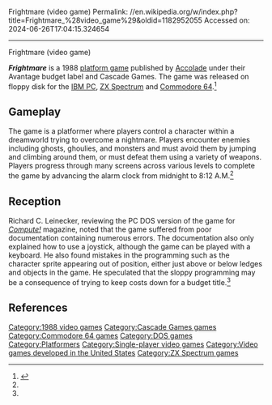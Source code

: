 Frightmare (video game)
Permalink: //en.wikipedia.org/w/index.php?title=Frightmare_%28video_game%29&oldid=1182952055
Accessed on: 2024-06-26T17:04:15.324654



------
Frightmare (video game)
{{Short description|1988 video game}} 
{{Infobox video game
| collapsible = 
| state = 
| italic title = 
| title = Frightmare
| image = Frightmare cover.jpg
| alt = 
| caption = 
| developer = Floppy
| publisher = [[Accolade (company)|Accolade]] (US)<br>Cascade Games (UK)
| series = 
| engine = 
| platforms = [[DOS]], [[Commodore 64]], [[ZX Spectrum]]
| released = {{Video game release|UK|1988}} {{Video game release|US|1989}}
| genre = [[Platform game|Platform]]
| modes = Single-player
}}

'''''Frightmare''''' is a 1988 [[platform game]] published by [[Accolade (company)|Accolade]] under their Avantage budget label and Cascade Games. The game was released on floppy disk for the [[IBM PC]], [[ZX Spectrum]]  and [[Commodore 64]].<ref name="comp">{{cite journal|last1=Leinecker|first1=Richard C.|title=Frightmare Review|journal=[[Compute!]]|date=April 1990|issue=119|page=91}}</ref>

==Gameplay==
The game is a platformer where players control a character within a dreamworld trying to overcome a nightmare. Players encounter enemies including ghosts, ghoulies, and monsters and must avoid them by jumping and climbing around them, or must defeat them using a variety of weapons. Players progress through many screens across various levels to complete the game by advancing the alarm clock
from midnight to 8:12 A.M.<ref name="comp"/>

==Reception==
{{Video game reviews
| title      = Frightmare
| CVG = 8<ref>{{cite journal|last1=Boughton|first1=Paul|title=Frightmare Review|journal=[[Computer and Video Games]]|date=April 1988|issue=78|pages=42–43}}</ref>
| rev1 = ''[[The Games Machine]]''
| rev1Score = 71%<ref>{{cite journal|title=Frightmare Review|journal=[[The Games Machine]]|date=April 1988|issue=5|page=51}}</ref>
| rev2 = ''[[ACE (games magazine)|ACE Magazine]]''
| rev2Score = 28<ref>{{cite journal|last1=Wilton|first1=Andy|title=Frightmare Review|journal=[[ACE (games magazine)|ACE Magazine]]|date=May 1988|issue=8|page=67}}</ref>
}}
Richard C. Leinecker, reviewing the PC DOS version of the game for ''[[Compute!]]'' magazine, noted that the game suffered from poor documentation containing numerous errors. The documentation also only explained how to use a joystick, although the game can be played with a keyboard. He also found mistakes in the programming such as the character sprite appearing out of position, either just above or below ledges and objects in the game. He speculated that the sloppy programming may be a consequence of trying to keep costs down for a budget title.<ref name="comp"/>

==References==
{{Reflist}}

[[Category:1988 video games]]
[[Category:Cascade Games games]]
[[Category:Commodore 64 games]]
[[Category:DOS games]]
[[Category:Platformers]]
[[Category:Single-player video games]]
[[Category:Video games developed in the United States]]
[[Category:ZX Spectrum games]]